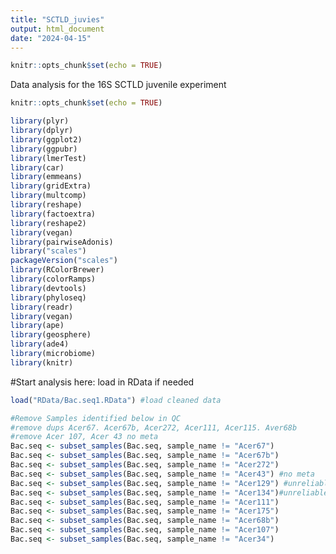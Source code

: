 ```yaml
---
title: "SCTLD_juvies"
output: html_document
date: "2024-04-15"
---
```


```r
knitr::opts_chunk$set(echo = TRUE)
```
Data analysis for the 16S SCTLD juvenile experiment

```r
knitr::opts_chunk$set(echo = TRUE)

library(plyr) 
library(dplyr)
library(ggplot2)
library(ggpubr)
library(lmerTest)
library(car)
library(emmeans)
library(gridExtra)
library(multcomp)
library(reshape)
library(factoextra)
library(reshape2)
library(vegan) 
library(pairwiseAdonis)
library("scales")
packageVersion("scales")
library(RColorBrewer)
library(colorRamps)
library(devtools)
library(phyloseq)
library(readr)
library(vegan)
library(ape)
library(geosphere)
library(ade4)
library(microbiome)  
library(knitr)
```

#Start analysis here: load in RData if needed
```r
load("RData/Bac.seq1.RData") #load cleaned data 

#Remove Samples identified below in QC
#remove dups Acer67. Acer67b, Acer272, Acer111, Acer115. Aver68b
#remove Acer 107, Acer 43 no meta
Bac.seq <- subset_samples(Bac.seq, sample_name != "Acer67")
Bac.seq <- subset_samples(Bac.seq, sample_name != "Acer67b")
Bac.seq <- subset_samples(Bac.seq, sample_name != "Acer272")
Bac.seq <- subset_samples(Bac.seq, sample_name != "Acer43") #no meta
Bac.seq <- subset_samples(Bac.seq, sample_name != "Acer129") #unreliable meta
Bac.seq <- subset_samples(Bac.seq, sample_name != "Acer134")#unreliable meta
Bac.seq <- subset_samples(Bac.seq, sample_name != "Acer111")
Bac.seq <- subset_samples(Bac.seq, sample_name != "Acer175")
Bac.seq <- subset_samples(Bac.seq, sample_name != "Acer68b")
Bac.seq <- subset_samples(Bac.seq, sample_name != "Acer107")
Bac.seq <- subset_samples(Bac.seq, sample_name != "Acer34")
```








